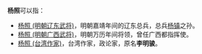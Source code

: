 '''杨照'''可以指：
*[[杨照_(明朝辽东武将)|杨照 (明朝辽东武将)]]，明朝嘉靖年间的辽东总兵，总兵[[楊鎮_(嘉慶進士)|杨镇]]之孙。
*[[杨照_(明朝广西武将)|杨照 (明朝广西武将)]]，明朝万历年间将领，曾任广西都指挥使。
*[[杨照_(台湾作家)|杨照 (台湾作家)]]，台湾作家，政论家，原名'''李明骏'''。    

{{disambig|G|cat=二字杨姓人名消歧义}}